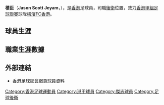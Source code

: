 {{noteta|G1=足球}}{{Football player infobox
| playername = 積臣
| image =
| fullname = 積臣
| englishfullname = Jason Scott Jeyam
| height = 
| nickname = 
| dateofbirth = {{birth date and age|1994|10|31}}
| cityofbirth = 
| countryofbirth = [[香港|香港]]
| currentclub = [[橫濱FC香港|橫濱FC香港]]
| clubnumber = 
| position = 後衛
| youthyears = 2006-2012
| youthclubs = [[傑志體育會|傑志]]
| years = 2012-
| clubs = [[橫濱FC香港|橫濱FC香港]]
| caps(goals) = 
| nationalyears = 
| nationalteam = 
| nationalcaps(goals) = 
| pcupdate = 
| ntupdate = 
}}

'''積臣'''（'''Jason Scott Jeyam'''，{{bd|1994年|10月31日|catIdx=Jason Scott Jeyam}}），是[[香港|香港]]足球員，司職[[後衛|後衛]]位置，效力[[香港甲組足球聯賽|香港甲組足球聯賽]]球隊[[橫濱FC香港|橫濱FC香港]]。

==球員生涯==

==職業生涯數據==

==外部連結==
*[http://www.hkfa.com/zh-hk/player_view.php?player_id=8195 香港足球總會網頁球員資料]
{{DEFAULTSORT: Jason Scott Jeyam}} 
[[Category:香港足球運動員|Category:香港足球運動員]]
[[Category:港甲球員|Category:港甲球員]]
[[Category:傑志球員|Category:傑志球員]]
[[Category:足球後衛|Category:足球後衛]]